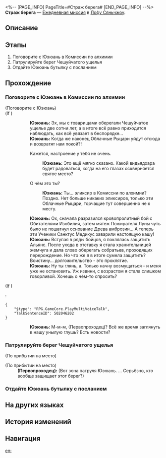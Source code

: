 <%-- [PAGE_INFO]
PageTitle=#Страж берега#
[END_PAGE_INFO] --%>
{{Дополнить|Диалоги.}}
{{Миссия Инфобокс
|id              = 3020101
|Название        = 
|Изображение     = Миссия Страж берега.png
|Тип             = Ежедневная миссия
|Событие         = 
|Глава           = 
|Условия         = 
|Персонажи       = Первопроходец; Юэюань
|СтартЛокация    = [[Лофу Сяньчжоу]] — [[Комиссия по алхимии]]
|Мир             = Лофу Сяньчжоу
|Предыдущая      = 
|Следующая       = 
|Награды         = Кредиты*5 000
}}
'''Страж берега''' — [[Ежедневная миссия]] в [[Лофу Сяньчжоу]].

==Описание==
{{Описание|<!--официальное описание из Перекрёстка судеб-->}}

==Этапы==
# Поговорите с Юэюань в Комиссии по алхимии
# Патрулируйте берег Чешуйчатого ущелья
# Отдайте Юэюань бутылку с посланием

==Прохождение==
{{Дополнить}}

===Поговорите с Юэюань в Комиссии по алхимии===
{{Описание миссии|тип=Ежедневная миссия|локация=Комиссия по алхимии|После того, как Комиссия по алхимии вновь открылась, среди честных людей затесались преступники. Одних хранителей жемчуга недостаточно для патрулирования. Они пригласили храбрых добровольцев.<br />Хранительница жемчуга Юэюань надеется, что вы сможете помочь с патрулированием... Серьёзно, где вся охрана?}}
{{Диалог Начало}}


;(Поговорите с Юэюань)
;(If {{cx}}<!--during performance 502046101-->)
::'''Юэюань:''' Эх, мы с товарищами оберегали Чешуйчатое ущелье две сотни лет, а в итоге всё равно приходится наблюдать, как всё увязает в беспорядке...
::'''Юэюань:''' Когда же наконец Облачные Рыцари уйдут отсюда и возвратят нам покой?!
::{{Диалог|Стрелка}} Кажется, настроение у тебя не очень.
:::'''Юэюань:''' Это ещё мягко сказано. Какой видьядхара будет радоваться, когда на его глазах оскверняется святое место?
::{{Диалог|Стрелка}} О чём это ты?
:::'''Юэюань:''' Ты... {{MC|м=иномирец, ищущий|ж=иномирка, ищущая}} эликсир в Комиссии по алхимии? Поздно. Нет больше никаких эликсиров, только эти Облачные Рыцари, торчащие тут совершенно не к месту.
::'''Юэюань:''' Ох, сначала разразился кровопролитный бой с Обитателями Изобилия, затем мятеж Пожирателя Луны чуть было не пошатнул основание Древа амброзии... А теперь эти Ученики Санктус Медикус заварили настоящую кашу!
::'''Юэюань:''' Вступая в ряды бойцов, я поклялась защитить Альянс. После ухода в отставку я стала хранительницей жемчуга и дала слово оберегать собратьев, проходящих перерождение. Но что же я в итоге сумела защитить? Воистину... долгожительство - это проклятие.
::'''Юэюань:''' Ну ты глянь, а. Только начну возмущаться - и меня уже не остановить. Уж извини, с возрастом я стала слишком говорливой. Хочешь о чём-то спросить?
;(If {{cx}}<!--not during performance 502046101-->)
:<pre>{
	"$type": "RPG.GameCore.PlayMultiVoiceTalk",
	"TalkSentenceID": 502046202
}</pre>
::'''Юэюань:''' М-м-м, (Первопроходец)? Всё же {{MC|м=нашёл|ж=нашла}} время заглянуть в нашу унылую глушь? Есть новости?
{{Диалог Конец}}

===Патрулируйте берег Чешуйчатого ущелья===
{{Диалог Начало}}
;(По прибытии на место)

;(По прибытии на место)
:'''(Первопроходец):''' (Вот зона патруля Юэюань. {{Цвет|Ключевой|nobold=1|Если я найду Освободителей, мне нужно им пригрозить. Если они что-то выпустят, мне нужно с этим разобраться}}... Серьёзно, кто вообще защищает этот берег?)
{{Диалог Конец}}

===Отдайте Юэюань бутылку с посланием===
{{Диалог Начало}}

{{Диалог Конец}}

==На других языках==
{{На других языках
|en   = Guardian of the Shoreline
|zhs  = 海滩守护者
|zht  = 海灘守護者
|ja   = 砂浜の守護者
|ko   = 바닷가의 수호자
|es   = {{MC|ж=Guardiana|м=Guardián}} de la bahía
|fr   = Alerte à Xianzhou
|ru   = Страж берега
|th   = ผู้พิทักษ์ชายหาด
|vi   = Người Bảo Vệ Bãi Biển
|de   = Wächter des Strandes
|id   = Penjaga Pantai
|pt   = Guardião do Litoral
}}

==История изменений==
{{История изменений|3.5}}

==Навигация==
{{Ежедневная миссия Навбокс|Глава }}

[[en:]]
